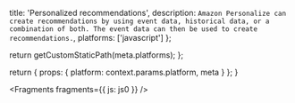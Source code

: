 
  title: 'Personalized recommendations',
  description: `Amazon Personalize can create recommendations by using event data, historical data, or a combination of both. The event data can then be used to create recommendations.`,
  platforms: ['javascript']
};

  return getCustomStaticPath(meta.platforms);
};

  return {
    props: {
      platform: context.params.platform,
      meta
    }
  };
}


<Fragments fragments={{ js: js0 }} />
